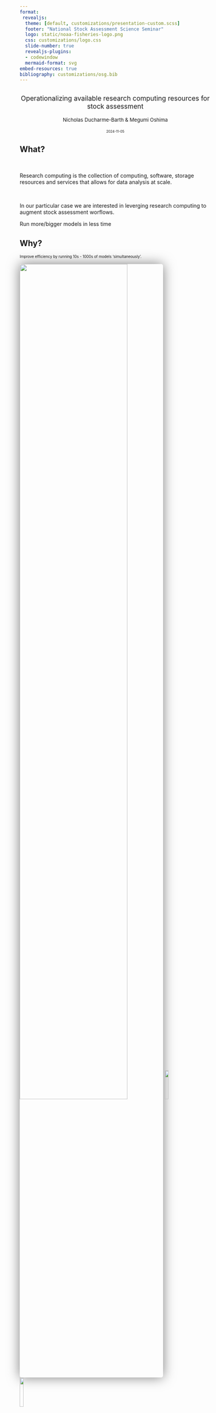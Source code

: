 ```yaml
---
format: 
 revealjs:
  theme: [default, customizations/presentation-custom.scss]
  footer: "National Stock Assessment Science Seminar"
  logo: static/noaa-fisheries-logo.png
  css: customizations/logo.css
  slide-number: true
  revealjs-plugins:
  - codewindow
  mermaid-format: svg
embed-resources: true
bibliography: customizations/osg.bib
---
```


## {.center background-image="static/noaa-hera.jpg"}

::: {.titlebox style="text-align:center; font-size: 1.25em;"}

[Operationalizing available research computing resources for stock assessment]{.blue-title}

[Nicholas Ducharme-Barth & Megumi Oshima]{.bg style="font-size:0.75em;"}

[2024-11-05]{.bg style="font-size:0.5em;"}
:::

## What?

</br>

::: {.fragment .fade-in fragment-index=1}
::: {.fragment .semi-fade-out fragment-index=2}
Research computing is the collection of computing, software, storage resources and services that allows for data analysis at scale.
:::
:::

</br>

::: {.fragment .fade-in fragment-index=2}
::: {.fragment .strike fragment-index=3}
In our particular case we are interested in leverging research computing to augment stock assessment worflows.
:::
:::

::: {.fragment .fade-in fragment-index=3}
[Run more/bigger models in less time]{.blue}
:::

## Why?

::: {.fragment .semi-fade-out fragment-index=3}
::: {.fragment .fade-in fragment-index=1}
:::{.absolute left="0%" top="12.5%" style="font-size:0.7em;"}
Improve efficiency by running 10s - 1000s of models ['simultaneously']{.blue}.
:::
:::
:::

::: {.fragment .fade-in fragment-index=2}
![](static/swo-runtime.png){.absolute top="20%" height="75%" style="max-height: unset; max-width: unset; box-shadow: 0 0 2rem 0 rgba(0, 0, 0, .5); border-radius: 5px;"}
![](static/wcpfc-logo.png){.absolute top="21%" right="15%" width="14%" style="max-height: unset; max-width: unset;"}
![](static/spc-logo.png){.absolute top="30%" right="15%" width="14%" style="max-height: unset; max-width: unset;"}

:::{.absolute left="10%" right="50%" top="25%" style="font-size:0.65em;"}
2021 Southwest Pacific Ocean swordfish stock assessment
:::
:::

::: {.fragment .fade-in fragment-index=3}
::: {.absolute left="10%" top="55%" right="40%" style="font-size:0.85em; padding: 0.5em 1em; background-color: rgba(255, 255, 255, .85); backdrop-filter: blur(5px); box-shadow: 0 0 1rem 0 rgba(0, 0, 0, .5); border-radius: 5px;"}
[9,300]{.blue} model runs totalling [~46 months]{.blue} of computation time. 
:::
:::

## Why?

</br>

::: {.fragment .fade-in fragment-index=1}
::: {.fragment .semi-fade-out fragment-index=2}
- Efficiency
:::
:::

::: {.fragment .fade-in fragment-index=2}
::: {.fragment .semi-fade-out fragment-index=3}
- Knowledge acquisition
:::
:::

::: {.fragment .fade-in fragment-index=3}
::: {.fragment .semi-fade-out fragment-index=7}
- Automation, transparency, [reproducibility & portability]{.fragment .hl-blue fragment-index=4}
:::
:::

::: {.fragment .fade-in fragment-index=7}
::: {.fragment .semi-fade-out fragment-index=8}
- Multi-model inference
:::
:::

::: {.fragment .fade-out fragment-index=7}
::: {.fragment .fade-in fragment-index=5}
::: {.absolute left="10%" bottom="10%" style="font-color: #ffffff; font-size:1.25em; padding: 0.5em 1em; background-color: #0085CA; box-shadow: 0 0 1rem 0 rgba(0, 0, 0, .5); border-radius: 15px;"}
[Software containers]{.bg} 
:::
:::
::: {.fragment .fade-in fragment-index=6}
![](static/apptainer-logo.png){.absolute bottom="10%" right="10%" width="15%" style="max-height: unset; max-width: unset;"}
:::
:::

::: {.fragment .fade-in fragment-index=8}
::: {.absolute right="25%" bottom="40%" style="font-color: #ffffff; font-size:1.75em; padding: 0.5em 1em; background-color: #002364; box-shadow: 0 0 1rem 0 rgba(0, 0, 0, .5); border-radius: 15px;"}
[Better science]{.bg}
:::
:::

<!-- ::: {.absolute left="10%" top="40%" style="font-color: #ffffff; font-size:2em; padding: 0.25em 1em; background-color: #002364; box-shadow: 0 0 1rem 0 rgba(0, 0, 0, .5); border-radius: 15px;"}
[Is this 'time-savings' worth it?]{.bg} 
::: -->

## How?

::: columns
::: {.column width="45%"}

::: {.fragment .fade-out fragment-index=9}

[High-throughput computing (HTC)]{.blue}

::: {.fragment .semi-fade-out fragment-index=3}
::: {.fragment .fade-in fragment-index=1}
- Set-up to handle running many jobs simultaneously
:::
::: {.fragment .fade-in fragment-index=2}
- Ideal for running short, small, independent (embarrassingly parallel) jobs. 
:::
:::
:::
:::

::: {.column width="45%"}
::: {.fragment .fade-in fragment-index=6}

[High-performance computing (HPC)]{.blue}

::: {.fragment .semi-fade-out fragment-index=9}
::: {.fragment .fade-in fragment-index=7}
- Can handle HTC workflows (in theory)
:::

::: {.fragment .fade-in fragment-index=8}
- Can also handle long running, large, multi-processor jobs (true parallel processing)
:::
:::
:::
:::
:::

::: {.fragment .fade-out fragment-index=6}
::: {.fragment .fade-in fragment-index=3}
::: {.absolute left="45%" top="25%" right="0%" style="font-size:0.6em; padding: 0.5em 1em; background-color: rgba(255, 255, 255, 1); backdrop-filter: blur(5px); box-shadow: 0 0 1rem 0 rgba(0, 0, 0, .5); border-radius: 5px;"}
**2024 North Pacific shortfin mako shark assessment**:
Used HTC resources to complete [~4 months]{.fragment .hl-cur-blue fragment-index=4} months of Bayesian simulation-estimation evaluations (18,000 model runs using [RStan](https://mc-stan.org/users/interfaces/rstan){preview-link="true"}) in [~3 hours]{.fragment .hl-cur-blue fragment-index=5} (1027 $\times$ faster) during a working group meeting.
:::

![](static/stan-logo.png){.absolute top="32.5%" right="-15%" width="10%" style="max-height: unset; max-width: unset;"}

:::
:::

::: {.fragment .fade-in fragment-index=9}
::: {.absolute left="0%" top="35%" right=60% style="font-size:0.6em; padding: 0.5em 1em; background-color: rgba(255, 255, 255, 1); backdrop-filter: blur(5px); box-shadow: 0 0 1rem 0 rgba(0, 0, 0, .5); border-radius: 5px;"}
**Example**: [Fitting large spatiotemporal model in R](https://arxiv.org/abs/2304.09442) using TMB required [128 CPUs & 1TB RAM]{.blue}.
:::
:::

## How?

::: {.fragment .fade-out fragment-index=2}
::: {.fragment .fade-in fragment-index=1}
::: {.absolute right="25%" bottom="40%" style="font-color: #ffffff; font-size:1.5em; padding: 0.5em 1em; background-color: #002364; box-shadow: 0 0 1rem 0 rgba(0, 0, 0, .5); border-radius: 15px;"}
[Available resources]{.bg}
:::
:::
:::

::: columns
::: {.column width="45%"}

::: {.fragment .fade-in fragment-index=2}
[High-throughput computing (HTC)]{.blue}
:::

:::

::: {.column width="45%"}

::: {.fragment .fade-in fragment-index=3}
[High-performance computing (HPC)]{.blue}
:::
:::
:::

::: {.fragment .fade-in fragment-index=2}
![](static/osg-logo.png){.absolute top="35%" left="0%" height="25%" style="max-height: unset; max-width: unset;"}
:::

::: {.fragment .fade-in fragment-index=3}
![](static/noaa-hera.jpg){.absolute top="35%" right="15%" height="30%" style="border: 1px solid #323C46; max-height: unset; max-width: unset; box-shadow: 0 0 2rem 0 rgba(0, 0, 0, .5); border-radius: 5px;"}

::: {.absolute right="10%" bottom="32%" left=45% style="font-size:0.4em;"}
[Photo credit: NOAA]{.hide-text}
:::
:::

::: {.fragment .fade-in fragment-index=2}
::: {.absolute left="0%" bottom="10%" right=55%}
[OpenScienceGrid](https://osg-htc.org/){preview-link="true"} (OSG): OSPool
:::
:::

::: {.fragment .fade-in fragment-index=3}
::: {.absolute right="0%" bottom="15%" left=55%}
[NOAA Hera](https://docs.rdhpcs.noaa.gov/){preview-link="true"}
:::
:::

## How? {.smaller}

::: columns
::: {.column width="45%"}
[OpenScienceGrid (OSG)]{.blue}

::: {.fragment .semi-fade-out fragment-index=5}
::: {.fragment .fade-in fragment-index=1}
- Uses [HTCondor](https://htcondor.org/){preview-link="true"} distributed computing network [(no shared file system between compute nodes)]{.fragment .hl-blue fragment-index=2} to implement HTC workflows
:::


::: {.fragment .fade-in fragment-index=3}
- [Free to use]{.blue} for US based researchers affiliated with academic/government organization and using OSG for research/education efforts
:::

::: {.fragment .fade-in fragment-index=4}
- [Should not be used to analyze protected data]{.blue}
:::
:::

:::
::: {.column width="45%"}
[NOAA Hera]{.blue}

::: {.fragment .semi-fade-out fragment-index=11}
::: {.fragment .fade-in fragment-index=5}
- Uses [Slurm](https://slurm.schedmd.com/documentation.html){preview-link="true"} to schedule HPC [(or HTC)]{.fragment .hl-blue fragment-index=6} workflows
:::


::: {.fragment .fade-in fragment-index=7}
- [Shared file system between compute nodes]{.blue}
:::

::: {.fragment .fade-in fragment-index=8}
- [Allocation determines access]{.blue}
:::

::: {.fragment .fade-in fragment-index=9}
- NOAA resource so [no restrictions]{.fragment .hl-blue fragment-index=10} on acceptable use/analyzing protected data if working on mission related tasks
:::
:::

:::
:::

::: {.fragment .fade-in fragment-index=11}
::: {.absolute left="10%" right="25%" bottom="27.5%" top="55%" style="font-size:1em; padding: 0.5em 1em; background-color: rgba(255, 255, 255, 1); backdrop-filter: blur(5px); box-shadow: 0 0 1rem 0 rgba(0, 0, 0, .5); border-radius: 5px;"}
Both use software containers 
:::
:::

::: {.fragment .fade-in fragment-index=11}
![](static/apptainer-logo.png){.absolute bottom="27.5%" right="30%" width="10%" style="max-height: unset; max-width: unset;"}
:::

::: {.fragment .fade-out fragment-index=3}
::: {.fragment .fade-in fragment-index=1}
![](static/htcondor-logo.png){.absolute top="50%" left="5%" width="25%" style="max-height: unset; max-width: unset;"}
:::
:::

::: {.fragment .fade-out fragment-index=7}
::: {.fragment .fade-in fragment-index=5}
![](static/slurm-logo.png){.absolute top="35%" left="60%" width="15%" style="max-height: unset; max-width: unset;"}
:::
:::

## Software containers

<br/>

::: {.fragment .semi-fade-out fragment-index=3}
Many may already be using containers in existing cloud-based workspaces such as [GitHub Codespaces]{.fragment .hl-cur-black fragment-index=1} or [Posit Workbench]{.fragment .hl-cur-pc-orange fragment-index=2}
:::

::: {.fragment .fade-out fragment-index=2}
::: {.fragment .fade-in fragment-index=1}
![](static/github-logo.png){.absolute bottom="27.5%" left="40%" width="15%" style="max-height: unset; max-width: unset;"}
:::
:::

::: {.fragment .fade-out fragment-index=3}
::: {.fragment .fade-in fragment-index=2}
![](static/posit-logo.png){.absolute bottom="27.5%" left="40%" width="15%" style="max-height: unset; max-width: unset;"}
:::
:::

::: {.fragment .fade-in fragment-index=3}
- [Application:]{.blue} set up identical, custom software environments on OSG and Hera
:::

::: {.fragment .fade-in fragment-index=4}
- [Application:]{.blue} use to "version" analyses by "freezing" packages/libraries
:::

## Software containers{.smaller}

::: columns
::: {.column width="55%"}

### [Apptainer](https://apptainer.org/){preview-link="true"}

::: {.fragment .fade-in fragment-index=1}
- Secure, portable and reproducible software container for Linux operating systems
:::


::: {.fragment .fade-in fragment-index=2}
- Easy to use
:::

::: {.fragment .fade-in fragment-index=3}
- Doesn't require *root* privileges to build making it ideal for HTC/HPC environments
:::

::: {.fragment .fade-in fragment-index=4}
- Plays nice with existing containers (e.g., [Docker]{.fragment .hl-cur-mb-blue fragment-index=4})
:::

:::
:::

![](static/apptainer-logo.png){.absolute top="0%" right="0%" width="15%" style="max-height: unset; max-width: unset;"}

::: {.fragment .fade-in fragment-index=4}
![](static/docker-logo-blue.png){.absolute bottom="15%" right="0%" width="20%" style="max-height: unset; max-width: unset;"}
:::

## Apptainer

Let's look at an example (`linux-r4ss-v4.def`):

::: {.fragment .fade-in}
::: {.absolute top="23%" bottom="2%" left="0%" right="10%"}
```.dockerfile
Bootstrap: docker
From: ubuntu:20.04

%post
    TZ=Etc/UTC && \
    ln -snf /usr/share/zoneinfo/$TZ /etc/localtime && \
    echo $TZ > /etc/timezone
    apt update -y
    apt install -y \
        tzdata \
        curl \
        dos2unix

    apt-get update -y
    apt-get install -y \
            build-essential \
            cmake \
            g++ \
            libssl-dev \
            libssh2-1-dev \
            libcurl4-openssl-dev \
            libfontconfig1-dev \
            libxml2-dev \
            libgit2-dev \
            wget \
            tar \
            coreutils \
            gzip \
            findutils \
            sed \
            gdebi-core \
            locales \
            nano
    
    locale-gen en_US.UTF-8

    export R_VERSION=4.4.0
    curl -O https://cdn.rstudio.com/r/ubuntu-2004/pkgs/r-${R_VERSION}_1_amd64.deb
    gdebi -n r-${R_VERSION}_1_amd64.deb

    ln -s /opt/R/${R_VERSION}/bin/R /usr/local/bin/R
    ln -s /opt/R/${R_VERSION}/bin/Rscript /usr/local/bin/Rscript

    R -e "install.packages('remotes', dependencies=TRUE, repos='http://cran.rstudio.com/')"
    R -e "install.packages('data.table', dependencies=TRUE, repos='http://cran.rstudio.com/')"
    R -e "install.packages('magrittr', dependencies=TRUE, repos='http://cran.rstudio.com/')"
    R -e "install.packages('mvtnorm', dependencies=TRUE, repos='http://cran.rstudio.com/')"
    R -e "remotes::install_github('r4ss/r4ss')"
    R -e "remotes::install_github('PIFSCstockassessments/ss3diags')"

    NOW=`date`
    echo 'export build_date=$NOW' >> $SINGULARITY_ENVIRONMENT

    mkdir -p /ss_exe
    curl -L -o /ss_exe/ss3_linux https://github.com/nmfs-ost/ss3-source-code/releases/download/v3.30.22.1/ss3_linux
    chmod 755 /ss_exe/ss3_linux

%environment
    export PATH=/ss_exe:$PATH
    
%labels
    Author nicholas.ducharme-barth@noaa.gov
    Version v0.0.4

%help
    This is a Linux (Ubuntu 20.04) container containing Stock Synthesis (version 3.30.22.1), R (version 4.4.0) and the R packages r4ss, ss3diags, data.table, magrittr, and mvtnorm.
```
:::
:::

## Apptainer

Let's look at an example (`linux-r4ss-v4.def`):

Build on Linux system with Apptainer installed.

::: {.codewindow .terminal .absolute top="40%"}

```.bash
apptainer build linux-r4ss-v4.sif linux-r4ss-v4.def
```
:::

## Let's walk through an example {.smaller}

::: {.fragment .fade-in fragment-index=1}
In this case we will use [NOAA Hera](https://docs.rdhpcs.noaa.gov/systems/hera_user_guide.html){preview-link="true"} to conduct a quick retrospective analysis of all models in the [Stock Synthesis](https://github.com/nmfs-ost/ss3-source-code) (SS3) [testing suite](https://github.com/nmfs-ost/ss3-test-models).
:::

::: {.fragment .fade-in fragment-index=1}
![](static/ss3-test-models.png){.absolute top="27.5%" left="5%" width="90%" style="max-height: unset; max-width: unset; box-shadow: 0 0 2rem 0 rgba(0, 0, 0, .5); border-radius: 5px;"}
:::

::: {.fragment .fade-in fragment-index=2}
::: {.absolute bottom="5%" width="100%" }
More complete documentation of this example can be found on our [GitHub website](https://moshima-pifsc.github.io/NSASS-HTC-HPC-Computing/assets/ss3-hera.html){preview-link="true"}.
:::
:::

## Workflow  

1.  [Create container]{.fragment .fade-body fragment-index=1}

::: {.fragment .fade-in fragment-index=2}
2.  Create files/scripts
:::

::: {.fragment .fade-in fragment-index=3}
3.  Upload files
:::

::: {.fragment .fade-in fragment-index=4}
4.  Submit jobs
:::

::: {.fragment .fade-in fragment-index=5}
5.  Download files back to local machine
:::

## Workflow - Create files/scripts

::: {.absolute bottom="5%" top="15%" width="100%" style="max-height: unset; max-width: unset;"}
```mermaid
%%{
  init: {
    "theme": "base",
    "themeVariables": {
      "background": "#f4f4f4",
      "primaryColor": "#0085CA",
      "primaryTextColor": "#e9f3f6",
      "primaryBorderColor": "#003087",
      "lineColor": "#002364",
      "clusterBkg": "#e9f3f6",
      "clusterBorder": "#323C46",
      "titleColor": "#002364"
    }
  }
}%%
flowchart LR
subgraph Local
L1([IDE])
L2([Terminal A: ssh])
L3([Terminal B: scp])
end
L2~~~H1
L3~~~H1
subgraph Hera [Hera]
H1([Login node])
H2_1[/Compute node: 1/]
H2_2[/Compute node: 2/]
H2_3[/Compute node: 3/]
H3[("scratch1/")]
end
H1~~~H2_1
H1~~~H2_2
H1~~~H2_3

H1~~~H3

H3~~~H2_1
H3~~~H2_2
H3~~~H2_3
style Local stroke-width:3px
style Hera stroke-width:3px,stroke-dasharray: 5 5
```
:::

::: {.absolute bottom="5%" top="15%" left="30%" right="0%" style="border: 1px solid #e9f3f6; background-color: #e9f3f6; max-height: unset; max-width: unset;"}

:::

::: {.absolute left="7.5%" top="37.5%" right="75%" bottom="30%" style="font-color: #323C46; font-size:0.5em; background-color: #e9f3f6;"}

:::


::: {.absolute left="40%" right="0%" top="40%" style="font-color: #323C46; font-size:0.7em; padding: 0.25em 1em; background-color: #C6E6F0; box-shadow: 0 0 1rem 0 rgba(0, 0, 0, .5); border-radius: 5px;"}
[IDE:]{.blue} Develop and make job files/scripts 
:::

::: {.fragment .fade-in}
::: {.absolute left="40%" right="0%" top="55%" style="font-size:0.65em;"}
::: {.callout-important }

Note that you will need to replace [User.Name]{.blue} with your actual NOAA RDHPCS user name and [project_name]{.blue} with your specific Hera project name in the following code.

:::
:::
:::

## Workflow - Create files/scripts

::: {.absolute bottom="5%" top="15%" width="100%" style="max-height: unset; max-width: unset;"}
```mermaid
%%{
  init: {
    "theme": "base",
    "themeVariables": {
      "background": "#f4f4f4",
      "primaryColor": "#0085CA",
      "primaryTextColor": "#e9f3f6",
      "primaryBorderColor": "#003087",
      "lineColor": "#002364",
      "clusterBkg": "#e9f3f6",
      "clusterBorder": "#323C46",
      "titleColor": "#002364"
    }
  }
}%%
flowchart LR
subgraph Local
L1([IDE])
L2([Terminal A: ssh])
L3([Terminal B: scp])
end
L2~~~H1
L3~~~H1
subgraph Hera [Hera]
H1([Login node])
H2_1[/Compute node: 1/]
H2_2[/Compute node: 2/]
H2_3[/Compute node: 3/]
H3[("scratch1/")]
end
H1~~~H2_1
H1~~~H2_2
H1~~~H2_3

H1~~~H3

H3~~~H2_1
H3~~~H2_2
H3~~~H2_3
style Local stroke-width:3px
style Hera stroke-width:3px,stroke-dasharray: 5 5
```
:::

::: {.absolute bottom="5%" top="15%" left="30%" right="0%" style="border: 1px solid #e9f3f6; background-color: #e9f3f6; max-height: unset; max-width: unset;"}

:::


::: {.absolute left="7.5%" top="37.5%" right="75%" bottom="30%" style="font-color: #323C46; font-size:0.5em; background-color: #e9f3f6;"}
[0.]{.blue} Text file specifying directories to run jobs in. 
:::

::: {.codewindow .absolute top="15%" left="30%" right="0%" bottom="0%" style="font-size: 0.4em;"}
hera_job_directories.txt
```.css
/scratch1/NMFS/project_name/User.Name/examples/ss3/output/01-BigSkate_2019-0/
/scratch1/NMFS/project_name/User.Name/examples/ss3/output/02-Empirical_Wtatage_Age_Selex-0/
/scratch1/NMFS/project_name/User.Name/examples/ss3/output/03-growth_timevary-0/
/scratch1/NMFS/project_name/User.Name/examples/ss3/output/04-Hake_2018-0/
/scratch1/NMFS/project_name/User.Name/examples/ss3/output/05-Hake_2019_semi_parametric_selex-0/
/scratch1/NMFS/project_name/User.Name/examples/ss3/output/06-platoons-0/
/scratch1/NMFS/project_name/User.Name/examples/ss3/output/07-Sablefish2015-0/
/scratch1/NMFS/project_name/User.Name/examples/ss3/output/08-Simple-0/
/scratch1/NMFS/project_name/User.Name/examples/ss3/output/09-Simple_Lorenzen_tv_trend-0/
/scratch1/NMFS/project_name/User.Name/examples/ss3/output/10-Simple_NoCPUE-0/
/scratch1/NMFS/project_name/User.Name/examples/ss3/output/11-Simple_with_Discard-0/
/scratch1/NMFS/project_name/User.Name/examples/ss3/output/12-Simple_with_DM_sizefreq-0/
/scratch1/NMFS/project_name/User.Name/examples/ss3/output/13-Spinydogfish_2011-0/
/scratch1/NMFS/project_name/User.Name/examples/ss3/output/14-tagging_mirrored_sel-0/
/scratch1/NMFS/project_name/User.Name/examples/ss3/output/15-three_area_nomove-0/
/scratch1/NMFS/project_name/User.Name/examples/ss3/output/16-two_morph_seas_areas-0/
/scratch1/NMFS/project_name/User.Name/examples/ss3/output/17-vermillion_snapper-0/
/scratch1/NMFS/project_name/User.Name/examples/ss3/output/18-vermillion_snapper_F4-0/
/scratch1/NMFS/project_name/User.Name/examples/ss3/output/19-BigSkate_2019-1/
/scratch1/NMFS/project_name/User.Name/examples/ss3/output/20-Empirical_Wtatage_Age_Selex-1/
/scratch1/NMFS/project_name/User.Name/examples/ss3/output/21-growth_timevary-1/
/scratch1/NMFS/project_name/User.Name/examples/ss3/output/22-Hake_2018-1/
/scratch1/NMFS/project_name/User.Name/examples/ss3/output/23-Hake_2019_semi_parametric_selex-1/
/scratch1/NMFS/project_name/User.Name/examples/ss3/output/24-platoons-1/
/scratch1/NMFS/project_name/User.Name/examples/ss3/output/25-Sablefish2015-1/
/scratch1/NMFS/project_name/User.Name/examples/ss3/output/26-Simple-1/
/scratch1/NMFS/project_name/User.Name/examples/ss3/output/27-Simple_Lorenzen_tv_trend-1/
/scratch1/NMFS/project_name/User.Name/examples/ss3/output/28-Simple_NoCPUE-1/
/scratch1/NMFS/project_name/User.Name/examples/ss3/output/29-Simple_with_Discard-1/
/scratch1/NMFS/project_name/User.Name/examples/ss3/output/30-Simple_with_DM_sizefreq-1/
/scratch1/NMFS/project_name/User.Name/examples/ss3/output/31-Spinydogfish_2011-1/
/scratch1/NMFS/project_name/User.Name/examples/ss3/output/32-tagging_mirrored_sel-1/
/scratch1/NMFS/project_name/User.Name/examples/ss3/output/33-three_area_nomove-1/
/scratch1/NMFS/project_name/User.Name/examples/ss3/output/34-two_morph_seas_areas-1/
/scratch1/NMFS/project_name/User.Name/examples/ss3/output/35-vermillion_snapper-1/
/scratch1/NMFS/project_name/User.Name/examples/ss3/output/36-vermillion_snapper_F4-1/
/scratch1/NMFS/project_name/User.Name/examples/ss3/output/37-BigSkate_2019-2/
/scratch1/NMFS/project_name/User.Name/examples/ss3/output/38-Empirical_Wtatage_Age_Selex-2/
/scratch1/NMFS/project_name/User.Name/examples/ss3/output/39-growth_timevary-2/
/scratch1/NMFS/project_name/User.Name/examples/ss3/output/40-Hake_2018-2/
/scratch1/NMFS/project_name/User.Name/examples/ss3/output/41-Hake_2019_semi_parametric_selex-2/
/scratch1/NMFS/project_name/User.Name/examples/ss3/output/42-platoons-2/
/scratch1/NMFS/project_name/User.Name/examples/ss3/output/43-Sablefish2015-2/
/scratch1/NMFS/project_name/User.Name/examples/ss3/output/44-Simple-2/
/scratch1/NMFS/project_name/User.Name/examples/ss3/output/45-Simple_Lorenzen_tv_trend-2/
/scratch1/NMFS/project_name/User.Name/examples/ss3/output/46-Simple_NoCPUE-2/
/scratch1/NMFS/project_name/User.Name/examples/ss3/output/47-Simple_with_Discard-2/
/scratch1/NMFS/project_name/User.Name/examples/ss3/output/48-Simple_with_DM_sizefreq-2/
/scratch1/NMFS/project_name/User.Name/examples/ss3/output/49-Spinydogfish_2011-2/
/scratch1/NMFS/project_name/User.Name/examples/ss3/output/50-tagging_mirrored_sel-2/
/scratch1/NMFS/project_name/User.Name/examples/ss3/output/51-three_area_nomove-2/
/scratch1/NMFS/project_name/User.Name/examples/ss3/output/52-two_morph_seas_areas-2/
/scratch1/NMFS/project_name/User.Name/examples/ss3/output/53-vermillion_snapper-2/
/scratch1/NMFS/project_name/User.Name/examples/ss3/output/54-vermillion_snapper_F4-2/
/scratch1/NMFS/project_name/User.Name/examples/ss3/output/55-BigSkate_2019-3/
/scratch1/NMFS/project_name/User.Name/examples/ss3/output/56-Empirical_Wtatage_Age_Selex-3/
/scratch1/NMFS/project_name/User.Name/examples/ss3/output/57-growth_timevary-3/
/scratch1/NMFS/project_name/User.Name/examples/ss3/output/58-Hake_2018-3/
/scratch1/NMFS/project_name/User.Name/examples/ss3/output/59-Hake_2019_semi_parametric_selex-3/
/scratch1/NMFS/project_name/User.Name/examples/ss3/output/60-platoons-3/
/scratch1/NMFS/project_name/User.Name/examples/ss3/output/61-Sablefish2015-3/
/scratch1/NMFS/project_name/User.Name/examples/ss3/output/62-Simple-3/
/scratch1/NMFS/project_name/User.Name/examples/ss3/output/63-Simple_Lorenzen_tv_trend-3/
/scratch1/NMFS/project_name/User.Name/examples/ss3/output/64-Simple_NoCPUE-3/
/scratch1/NMFS/project_name/User.Name/examples/ss3/output/65-Simple_with_Discard-3/
/scratch1/NMFS/project_name/User.Name/examples/ss3/output/66-Simple_with_DM_sizefreq-3/
/scratch1/NMFS/project_name/User.Name/examples/ss3/output/67-Spinydogfish_2011-3/
/scratch1/NMFS/project_name/User.Name/examples/ss3/output/68-tagging_mirrored_sel-3/
/scratch1/NMFS/project_name/User.Name/examples/ss3/output/69-three_area_nomove-3/
/scratch1/NMFS/project_name/User.Name/examples/ss3/output/70-two_morph_seas_areas-3/
/scratch1/NMFS/project_name/User.Name/examples/ss3/output/71-vermillion_snapper-3/
/scratch1/NMFS/project_name/User.Name/examples/ss3/output/72-vermillion_snapper_F4-3/
/scratch1/NMFS/project_name/User.Name/examples/ss3/output/73-BigSkate_2019-4/
/scratch1/NMFS/project_name/User.Name/examples/ss3/output/74-Empirical_Wtatage_Age_Selex-4/
/scratch1/NMFS/project_name/User.Name/examples/ss3/output/75-growth_timevary-4/
/scratch1/NMFS/project_name/User.Name/examples/ss3/output/76-Hake_2018-4/
/scratch1/NMFS/project_name/User.Name/examples/ss3/output/77-Hake_2019_semi_parametric_selex-4/
/scratch1/NMFS/project_name/User.Name/examples/ss3/output/78-platoons-4/
/scratch1/NMFS/project_name/User.Name/examples/ss3/output/79-Sablefish2015-4/
/scratch1/NMFS/project_name/User.Name/examples/ss3/output/80-Simple-4/
/scratch1/NMFS/project_name/User.Name/examples/ss3/output/81-Simple_Lorenzen_tv_trend-4/
/scratch1/NMFS/project_name/User.Name/examples/ss3/output/82-Simple_NoCPUE-4/
/scratch1/NMFS/project_name/User.Name/examples/ss3/output/83-Simple_with_Discard-4/
/scratch1/NMFS/project_name/User.Name/examples/ss3/output/84-Simple_with_DM_sizefreq-4/
/scratch1/NMFS/project_name/User.Name/examples/ss3/output/85-Spinydogfish_2011-4/
/scratch1/NMFS/project_name/User.Name/examples/ss3/output/86-tagging_mirrored_sel-4/
/scratch1/NMFS/project_name/User.Name/examples/ss3/output/87-three_area_nomove-4/
/scratch1/NMFS/project_name/User.Name/examples/ss3/output/88-two_morph_seas_areas-4/
/scratch1/NMFS/project_name/User.Name/examples/ss3/output/89-vermillion_snapper-4/
/scratch1/NMFS/project_name/User.Name/examples/ss3/output/90-vermillion_snapper_F4-4/
```
:::

## Workflow - Create files/scripts

::: {.absolute bottom="5%" top="15%" width="100%" style="max-height: unset; max-width: unset;"}
```mermaid
%%{
  init: {
    "theme": "base",
    "themeVariables": {
      "background": "#f4f4f4",
      "primaryColor": "#0085CA",
      "primaryTextColor": "#e9f3f6",
      "primaryBorderColor": "#003087",
      "lineColor": "#002364",
      "clusterBkg": "#e9f3f6",
      "clusterBorder": "#323C46",
      "titleColor": "#002364"
    }
  }
}%%
flowchart LR
subgraph Local
L1([IDE])
L2([Terminal A: ssh])
L3([Terminal B: scp])
end
L2~~~H1
L3~~~H1
subgraph Hera [Hera]
H1([Login node])
H2_1[/Compute node: 1/]
H2_2[/Compute node: 2/]
H2_3[/Compute node: 3/]
H3[("scratch1/")]
end
H1~~~H2_1
H1~~~H2_2
H1~~~H2_3

H1~~~H3

H3~~~H2_1
H3~~~H2_2
H3~~~H2_3
style Local stroke-width:3px
style Hera stroke-width:3px,stroke-dasharray: 5 5
```
:::

::: {.absolute bottom="5%" top="15%" left="30%" right="0%" style="border: 1px solid #e9f3f6; background-color: #e9f3f6; max-height: unset; max-width: unset;"}

:::


::: {.absolute left="7.5%" top="37.5%" right="75%" bottom="30%" style="font-color: #323C46; font-size:0.5em; background-color: #e9f3f6;"}
[1.]{.blue} Prepare files for Slurm job execution, specify job requirements and submit the parallel jobs. 
:::

::: {.codewindow .terminal .absolute top="15%" left="30%" right="0%" bottom="0%" style="font-size: 0.4em;"}
parallel-submit.sh
```.bash
#!/bin/bash

# prep files for slurm job execution
mkdir ./logs
dos2unix ./inputs/hera_job_directories.txt
dos2unix ./slurm_scripts/parallel-job-exec.sh
chmod 777 ./slurm_scripts/parallel-job-exec.sh

# make directory structure
# recursively (mkdir -p) makes a new directory for each line in hera_job_directories.txt
xargs -d '\n' mkdir -p -- < ./inputs/hera_job_directories.txt

# Slurm job submission variables
# -A project name
# -t time requested (minutes)
# -q queue type: batch (billed allocation) or windfall
# -N nodes requested (leave at 1 since requesting additional nodes with each line)
# -j number of jobs to run in parallel per node (restricted by number of total CPUs and available RAM)
# seq job ids to run on each node (this can be greater than -j but only -j will be run at a time so the more job ids assigned to the node the longer they will wait to be executed)
sbatch -A project_name -t 60 -q batch -N 1 --wrap 'set -x; parallel -j 30 -S `scontrol show hostnames "$SLURM_JOB_NODELIST"|paste -sd,` `pwd`/slurm_scripts/parallel-job-exec.sh `pwd` ::: `seq 0 29`; report-mem'
sbatch -A project_name -t 60 -q batch -N 1 --wrap 'set -x; parallel -j 30 -S `scontrol show hostnames "$SLURM_JOB_NODELIST"|paste -sd,` `pwd`/slurm_scripts/parallel-job-exec.sh `pwd` ::: `seq 30 59`; report-mem'
sbatch -A project_name -t 60 -q batch -N 1 --wrap 'set -x; parallel -j 30 -S `scontrol show hostnames "$SLURM_JOB_NODELIST"|paste -sd,` `pwd`/slurm_scripts/parallel-job-exec.sh `pwd` ::: `seq 60 89`; report-mem'
```
:::

## Workflow - Create files/scripts

::: {.absolute bottom="5%" top="15%" width="100%" style="max-height: unset; max-width: unset;"}
```mermaid
%%{
  init: {
    "theme": "base",
    "themeVariables": {
      "background": "#f4f4f4",
      "primaryColor": "#0085CA",
      "primaryTextColor": "#e9f3f6",
      "primaryBorderColor": "#003087",
      "lineColor": "#002364",
      "clusterBkg": "#e9f3f6",
      "clusterBorder": "#323C46",
      "titleColor": "#002364"
    }
  }
}%%
flowchart LR
subgraph Local
L1([IDE])
L2([Terminal A: ssh])
L3([Terminal B: scp])
end
L2~~~H1
L3~~~H1
subgraph Hera [Hera]
H1([Login node])
H2_1[/Compute node: 1/]
H2_2[/Compute node: 2/]
H2_3[/Compute node: 3/]
H3[("scratch1/")]
end
H1~~~H2_1
H1~~~H2_2
H1~~~H2_3

H1~~~H3

H3~~~H2_1
H3~~~H2_2
H3~~~H2_3
style Local stroke-width:3px
style Hera stroke-width:3px,stroke-dasharray: 5 5
```
:::

::: {.absolute bottom="5%" top="15%" left="30%" right="0%" style="border: 1px solid #e9f3f6; background-color: #e9f3f6; max-height: unset; max-width: unset;"}

:::


::: {.absolute left="7.5%" top="37.5%" right="75%" bottom="30%" style="font-color: #323C46; font-size:0.5em; background-color: #e9f3f6;"}
[2.]{.blue} Define variables to be passed to the software container and a bash wrapper script. 
:::

::: {.codewindow .terminal .absolute top="15%" left="30%" right="0%" bottom="0%" style="font-size: 0.4em;"}
parallel-job-exec.sh
```.bash
#!/bin/bash
# read directories from a file list

pwd; hostname; date

cd $1
export SLURM_ARRAY_TASK_ID=$2

echo $SLURM_ARRAY_TASK_ID

# define current directory
cwd=$(pwd)

# define paths for singularity container
singularity_container=${cwd}/linux-r4ss-v4.sif

# define variables and paths here to avoid hard coding insider the wrapper script
job_wrapper_script=${cwd}/slurm_scripts/wrapper-r.sh
dir_file=${cwd}/inputs/hera_job_directories.txt
r_script=${cwd}/slurm_scripts/ss3-example-calcs.r
input_data_path=${cwd}/inputs/models/
r_script_name=ss3-example-calcs.r

# change permissions on scripts to allow it to run
chmod 777 $job_wrapper_script
dos2unix $job_wrapper_script
chmod 777 $r_script
dos2unix $r_script

# run bash wrapper script within singularity environment
singularity exec $singularity_container $job_wrapper_script $SLURM_ARRAY_TASK_ID $dir_file $r_script $input_data_path $r_script_name >& logs/out-parallel.$SLURM_ARRAY_TASK_ID
```
:::


## Workflow - Create files/scripts

::: {.absolute bottom="5%" top="15%" width="100%" style="max-height: unset; max-width: unset;"}
```mermaid
%%{
  init: {
    "theme": "base",
    "themeVariables": {
      "background": "#f4f4f4",
      "primaryColor": "#0085CA",
      "primaryTextColor": "#e9f3f6",
      "primaryBorderColor": "#003087",
      "lineColor": "#002364",
      "clusterBkg": "#e9f3f6",
      "clusterBorder": "#323C46",
      "titleColor": "#002364"
    }
  }
}%%
flowchart LR
subgraph Local
L1([IDE])
L2([Terminal A: ssh])
L3([Terminal B: scp])
end
L2~~~H1
L3~~~H1
subgraph Hera [Hera]
H1([Login node])
H2_1[/Compute node: 1/]
H2_2[/Compute node: 2/]
H2_3[/Compute node: 3/]
H3[("scratch1/")]
end
H1~~~H2_1
H1~~~H2_2
H1~~~H2_3

H1~~~H3

H3~~~H2_1
H3~~~H2_2
H3~~~H2_3
style Local stroke-width:3px
style Hera stroke-width:3px,stroke-dasharray: 5 5
```
:::

::: {.absolute bottom="5%" top="15%" left="30%" right="0%" style="border: 1px solid #e9f3f6; background-color: #e9f3f6; max-height: unset; max-width: unset;"}

:::


::: {.absolute left="7.5%" top="37.5%" right="75%" bottom="30%" style="font-color: #323C46; font-size:0.5em; background-color: #e9f3f6;"}
[3.]{.blue} Control file I/O to the R script, execute the R script, conduct job timing and package outputs. 
:::

::: {.codewindow .terminal .absolute top="15%" left="30%" right="0%" bottom="0%" style="font-size: 0.4em;"}
wrapper-r.sh
```.bash
#!/bin/bash
echo "Running on host `hostname`"

# rename variables passed into the script
slurm_array_task_id=$1
dir_file=$2

# create an array with all data directories
line_index=$(($slurm_array_task_id+1))
echo ${line_index}
echo $dir_file
rep_dir=$(sed -n ${line_index}p $dir_file) 
echo $rep_dir

# change to target directory
cd ${rep_dir}

# make working directory
mkdir -p working/
cd working/

# copy files to working/
cp $3 .

# define variables for R script
input_data_path=$4

# begin calcs
start=`date +%s`
Rscript $5 $rep_dir $input_data_path 

# end of calcs book-keeping
end=`date +%s`
runtime=$((end-start))
echo $runtime
echo Start $start >  runtime.txt
echo End $end >> runtime.txt
echo Runtime $runtime >> runtime.txt

# Create empty file so that it does not mess up when repacking tar
touch End.tar.gz
# only pack up certain items
tar -czf End.tar.gz ss_report.RData runtime.txt 
# move tar out of working/
cd ..
mv working/End.tar.gz .
# delete working/
rm -r working/
```
:::

## Workflow - Create files/scripts

::: {.absolute bottom="5%" top="15%" width="100%" style="max-height: unset; max-width: unset;"}
```mermaid
%%{
  init: {
    "theme": "base",
    "themeVariables": {
      "background": "#f4f4f4",
      "primaryColor": "#0085CA",
      "primaryTextColor": "#e9f3f6",
      "primaryBorderColor": "#003087",
      "lineColor": "#002364",
      "clusterBkg": "#e9f3f6",
      "clusterBorder": "#323C46",
      "titleColor": "#002364"
    }
  }
}%%
flowchart LR
subgraph Local
L1([IDE])
L2([Terminal A: ssh])
L3([Terminal B: scp])
end
L2~~~H1
L3~~~H1
subgraph Hera [Hera]
H1([Login node])
H2_1[/Compute node: 1/]
H2_2[/Compute node: 2/]
H2_3[/Compute node: 3/]
H3[("scratch1/")]
end
H1~~~H2_1
H1~~~H2_2
H1~~~H2_3

H1~~~H3

H3~~~H2_1
H3~~~H2_2
H3~~~H2_3
style Local stroke-width:3px
style Hera stroke-width:3px,stroke-dasharray: 5 5
```
:::

::: {.absolute bottom="5%" top="15%" left="30%" right="0%" style="border: 1px solid #e9f3f6; background-color: #e9f3f6; max-height: unset; max-width: unset;"}

:::


::: {.absolute left="7.5%" top="37.5%" right="75%" bottom="30%" style="font-color: #323C46; font-size:0.5em; background-color: #e9f3f6;"}
[4.]{.blue} Calculation script modifies SS3 input files, executes SS3 model run and conducts post-processing of output within R. 
:::

::: {.codewindow .r .absolute top="15%" left="30%" right="0%" bottom="0%" style="font-size: 0.4em;"}
ss3-example-calcs.r
```.r
# where is the job executing
    print(getwd())

# load packages
    library(r4ss)

# get args from bash environment
    args = commandArgs(trailingOnly = TRUE)
    print(args)

# get scenario
    scenario = tail(strsplit(args[1],"/")[[1]],n=1)
    model = strsplit(scenario,"-")[[1]][2]
    peel = as.numeric(strsplit(scenario,"-")[[1]][3])

# copy model files
    model_files = list.files(paste0(args[2],model,"/"),full.names=TRUE)
    file.copy(from=model_files,to=getwd())

# modify starter
    tmp_starter = SS_readstarter()
    tmp_starter$retro_yr = -peel

# write files
    SS_writestarter(tmp_starter, overwrite = TRUE)

# run stock synthesis
    run(exe="ss3_linux")

# extract model output
    ss_report = try(SS_output(dir=getwd()),silent=TRUE) 

# save output
    save(ss_report,file="ss_report.RData")
```
:::

## Workflow - Upload files

::: {.absolute bottom="5%" top="15%" width="100%" style="max-height: unset; max-width: unset;"}
```mermaid
%%{
  init: {
    "theme": "base",
    "themeVariables": {
      "background": "#f4f4f4",
      "primaryColor": "#0085CA",
      "primaryTextColor": "#e9f3f6",
      "primaryBorderColor": "#003087",
      "lineColor": "#002364",
      "clusterBkg": "#e9f3f6",
      "clusterBorder": "#323C46",
      "titleColor": "#002364"
    }
  }
}%%
flowchart LR
subgraph Local
L1([IDE])
L2([Terminal A: ssh])
L3([Terminal B: scp])
end
L2~~~H1
L3~~~H1
subgraph Hera [Hera]
H1([Login node])
H2_1[/Compute node: 1/]
H2_2[/Compute node: 2/]
H2_3[/Compute node: 3/]
H3[("scratch1/")]
end
H1~~~H2_1
H1~~~H2_2
H1~~~H2_3

H1~~~H3

H3~~~H2_1
H3~~~H2_2
H3~~~H2_3
style Local stroke-width:3px
style Hera stroke-width:3px,stroke-dasharray: 5 5
```
:::

::: {.absolute left="7.5%" top="55%" right="75%" bottom="30%" style="font-color: #323C46; font-size:0.5em; background-color: #e9f3f6;"}
 
:::

::: {.absolute bottom="25%" top="30%" left="50%" right="7.5%" style="border: 1px solid #e9f3f6; background-color: #e9f3f6; max-height: unset; max-width: unset;"}

:::

## Workflow - Upload files

::: {.absolute bottom="5%" top="15%" width="100%" style="max-height: unset; max-width: unset;"}
```mermaid
%%{
  init: {
    "theme": "base",
    "themeVariables": {
      "background": "#f4f4f4",
      "primaryColor": "#0085CA",
      "primaryTextColor": "#e9f3f6",
      "primaryBorderColor": "#003087",
      "lineColor": "#002364",
      "clusterBkg": "#e9f3f6",
      "clusterBorder": "#323C46",
      "titleColor": "#002364"
    }
  }
}%%
flowchart LR
subgraph Local
L1([IDE])
L2([Terminal A: ssh])
L3([Terminal B: scp])
end
L2-->H1
L3~~~H1
subgraph Hera [Hera]
H1([Login node])
H2_1[/Compute node: 1/]
H2_2[/Compute node: 2/]
H2_3[/Compute node: 3/]
H3[("scratch1/")]
end
H1~~~H2_1
H1~~~H2_2
H1~~~H2_3

H1~~~H3

H3~~~H2_1
H3~~~H2_2
H3~~~H2_3
style Local stroke-width:3px
style Hera stroke-width:3px,stroke-dasharray: 5 5
```
:::

::: {.absolute left="7.5%" top="55%" right="75%" bottom="30%" style="font-color: #323C46; font-size:0.5em; background-color: #e9f3f6;"}
 
:::

::: {.absolute bottom="25%" top="30%" left="50%" right="7.5%" style="border: 1px solid #e9f3f6; background-color: #e9f3f6; max-height: unset; max-width: unset;"}

:::

::: {.codewindow .terminal .absolute top="55%" left="10%" style="font-size: 0.4em;"}
Terminal A
```.bash
ssh -m hmac-sha2-256-etm@openssh.com User.Name@hera-rsa.boulder.rdhpcs.noaa.gov -p22
```
:::

## Workflow - Upload files

::: {.absolute bottom="5%" top="15%" width="100%" style="max-height: unset; max-width: unset;"}
```mermaid
%%{
  init: {
    "theme": "base",
    "themeVariables": {
      "background": "#f4f4f4",
      "primaryColor": "#0085CA",
      "primaryTextColor": "#e9f3f6",
      "primaryBorderColor": "#003087",
      "lineColor": "#002364",
      "clusterBkg": "#e9f3f6",
      "clusterBorder": "#323C46",
      "titleColor": "#002364"
    }
  }
}%%
flowchart LR
subgraph Local
L1([IDE])
L2([Terminal A: ssh])
L3([Terminal B: scp])
end
L2-->H1
L3~~~H1
subgraph Hera [Hera]
H1([Login node])
H2_1[/Compute node: 1/]
H2_2[/Compute node: 2/]
H2_3[/Compute node: 3/]
H3[("scratch1/")]
end
H1~~~H2_1
H1~~~H2_2
H1~~~H2_3

H1-->H3

H3~~~H2_1
H3~~~H2_2
H3~~~H2_3
style Local stroke-width:3px
style Hera stroke-width:3px,stroke-dasharray: 5 5
```
:::

::: {.absolute left="7.5%" top="55%" right="75%" bottom="30%" style="font-color: #323C46; font-size:0.5em; background-color: #e9f3f6;"}
 
:::

::: {.absolute bottom="25%" top="30%" left="70%" right="7.5%" style="border: 1px solid #e9f3f6; background-color: #e9f3f6; max-height: unset; max-width: unset;"}

:::

::: {.codewindow .terminal .absolute top="57.5%" left="0%" style="font-size: 0.4em;"}
Terminal A
```.bash
# navigate to project directory
cd /scratch1/NMFS/project_name/
# create new directory
mkdir User.Name/
# navigate into new directory
cd User.Name/
# create directory for SLURM scripts and logs
mkdir -p examples/ss3/
```
:::

## Workflow - Upload files

::: {.absolute bottom="5%" top="15%" width="100%" style="max-height: unset; max-width: unset;"}
```mermaid
%%{
  init: {
    "theme": "base",
    "themeVariables": {
      "background": "#f4f4f4",
      "primaryColor": "#0085CA",
      "primaryTextColor": "#e9f3f6",
      "primaryBorderColor": "#003087",
      "lineColor": "#002364",
      "clusterBkg": "#e9f3f6",
      "clusterBorder": "#323C46",
      "titleColor": "#002364"
    }
  }
}%%
flowchart LR
subgraph Local
L1([IDE])
L2([Terminal A: ssh])
L3([Terminal B: scp])
end
L2~~~H1
L3-->H1
subgraph Hera [Hera]
H1([Login node])
H2_1[/Compute node: 1/]
H2_2[/Compute node: 2/]
H2_3[/Compute node: 3/]
H3[("scratch1/")]
end
H1~~~H2_1
H1~~~H2_2
H1~~~H2_3

H1-->H3

H3~~~H2_1
H3~~~H2_2
H3~~~H2_3
style Local stroke-width:3px
style Hera stroke-width:3px,stroke-dasharray: 5 5
```
:::


::: {.absolute bottom="25%" top="30%" left="70%" right="7.5%" style="border: 1px solid #e9f3f6; background-color: #e9f3f6; max-height: unset; max-width: unset;"}

:::

::: {.codewindow .terminal .absolute top="75%" left="0%" right="0%" style="font-size: 0.4em;"}
Terminal B
```.bash
scp -o MACs=hmac-sha2-256-etm@openssh.com examples/hera/ss3/upload.example-ss3.tar.gz User.Name@dtn-hera.fairmont.rdhpcs.noaa.gov:/scratch1/NMFS/project_name/User.Name/examples/ss3/
scp -o MACs=hmac-sha2-256-etm@openssh.com apptainer/linux-r4ss-v4.sif User.Name@dtn-hera.fairmont.rdhpcs.noaa.gov:/scratch1/NMFS/project_name/User.Name/examples/ss3/
```
:::

## Workflow - Submit jobs

::: {.absolute bottom="5%" top="15%" width="100%" style="max-height: unset; max-width: unset;"}
```mermaid
%%{
  init: {
    "theme": "base",
    "themeVariables": {
      "background": "#f4f4f4",
      "primaryColor": "#0085CA",
      "primaryTextColor": "#e9f3f6",
      "primaryBorderColor": "#003087",
      "lineColor": "#002364",
      "clusterBkg": "#e9f3f6",
      "clusterBorder": "#323C46",
      "titleColor": "#002364"
    }
  }
}%%
flowchart LR
subgraph Local
L1([IDE])
L2([Terminal A: ssh])
L3([Terminal B: scp])
end
L2-->H1
L3~~~H1
subgraph Hera [Hera]
H1([Login node])
H2_1[/Compute node: 1/]
H2_2[/Compute node: 2/]
H2_3[/Compute node: 3/]
H3[("scratch1/")]
end
H1-->H2_1
H1-->H2_2
H1-->H2_3

H1-->H3

H3<-->H2_1
H3<-->H2_2
H3<-->H2_3
style Local stroke-width:3px
style Hera stroke-width:3px,stroke-dasharray: 5 5
```
:::


::: {.codewindow .terminal .absolute top="55%" left="0%" style="font-size: 0.4em;"}
Terminal A
```.bash
chmod 777 slurm_scripts/parallel-submit.sh
dos2unix slurm_scripts/parallel-submit.sh
./slurm_scripts/parallel-submit.sh
```
:::

## Workflow - Download results

::: {.absolute bottom="5%" top="15%" width="100%" style="max-height: unset; max-width: unset;"}
```mermaid
%%{
  init: {
    "theme": "base",
    "themeVariables": {
      "background": "#f4f4f4",
      "primaryColor": "#0085CA",
      "primaryTextColor": "#e9f3f6",
      "primaryBorderColor": "#003087",
      "lineColor": "#002364",
      "clusterBkg": "#e9f3f6",
      "clusterBorder": "#323C46",
      "titleColor": "#002364"
    }
  }
}%%
flowchart LR
subgraph Local
L1([IDE])
L2([Terminal A: ssh])
L3([Terminal B: scp])
end
L2~~~H1
L3<-->H1
subgraph Hera [Hera]
H1([Login node])
H2_1[/Compute node: 1/]
H2_2[/Compute node: 2/]
H2_3[/Compute node: 3/]
H3[("scratch1/")]
end
H1~~~H2_1
H1~~~H2_2
H1~~~H2_3

H1<-->H3

H3~~~H2_1
H3~~~H2_2
H3~~~H2_3
style Local stroke-width:3px
style Hera stroke-width:3px,stroke-dasharray: 5 5
```
:::

::: {.absolute bottom="25%" top="30%" left="70%" right="7.5%" style="border: 1px solid #e9f3f6; background-color: #e9f3f6; max-height: unset; max-width: unset;"}

:::

::: {.codewindow .terminal .absolute top="75%" left="0%" right="0%" style="font-size: 0.4em;"}
Terminal B
```.bash
scp -o MACs=hmac-sha2-256-etm@openssh.com -r User.Name@dtn-hera.fairmont.rdhpcs.noaa.gov:/scratch1/NMFS/project_name/User.Name/examples/ss3/output/ examples/hera/ss3/
```
:::

## Workflow - OSG

::: {.absolute bottom="5%" top="15%" width="100%" style="max-height: unset; max-width: unset;"}
```mermaid
%%{
  init: {
    "theme": "base",
    "themeVariables": {
      "background": "#f4f4f4",
      "primaryColor": "#0085CA",
      "primaryTextColor": "#e9f3f6",
      "primaryBorderColor": "#003087",
      "lineColor": "#002364",
      "clusterBkg": "#e9f3f6",
      "clusterBorder": "#323C46",
      "titleColor": "#002364"
    }
  }
}%%
flowchart TD
subgraph Local
L1([IDE])
L2([Terminal A: ssh])
L3([Terminal B: scp])
end
L2<-->H1
L3<-->H1
subgraph OSG [OSG]
H1([Access point])
H3[(File storage)]
end
subgraph OSPool1 [OSPool 1]
H2_1[/Compute node: 1/]
H2_2[/Compute node: 2/]
H3_1[(File storage: 1)]
H3_2[(File storage: 2)]
end
subgraph OSPool2 [OSPool 2]
H2_3[/Compute node: 3/]
H2_4[/Compute node: 4/]
H3_3[(File storage: 3)]
H3_4[(File storage: 4)]
end
subgraph OSPooln [OSPool n]
H2_n[/Compute node: n/]
H2_90[/Compute node: 90/]
H3_n[(File storage: n)]
H3_90[(File storage: 90)]
end

H1<-->H2_1
H1<-->H2_2
H1<-->H2_3
H1<-->H2_4
H1<-->H2_n
H1<-->H2_90

H2_1<-->H3_1
H2_2<-->H3_2
H2_3<-->H3_3
H2_4<-->H3_4
H2_n<-->H3_n
H2_90<-->H3_90

H1<-->H3

H3~~~H2_1
H3~~~H2_2
H3~~~H2_3
H3~~~H2_4
H3~~~H2_n
H3~~~H2_90
style Local stroke-width:3px
style OSG stroke-width:3px,stroke-dasharray: 5 5
style OSPool1 stroke-width:3px,stroke-dasharray: 5 5
style OSPool2 stroke-width:3px,stroke-dasharray: 5 5
style OSPooln stroke-width:3px,stroke-dasharray: 5 5
```
:::


::: {.absolute top="85%" width="100%" style="font-size:0.65em;"}
Documentation of this example using OSG can be found on our [GitHub website](https://moshima-pifsc.github.io/NSASS-HTC-HPC-Computing/assets/ss3-osg.html){preview-link="true"}.
:::

::: {.fragment .fade-in fragment-index=1}
::: {.absolute left="70%" right="10%" top="0%" style="font-color: #ffffff; font-size:0.65em; padding: 0.25em 1em; background-color: #002364; box-shadow: 0 0 1rem 0 rgba(0, 0, 0, .5); border-radius: 15px;"}
[**Biggest difference**: no shared file system between compute nodes]{.bg} 
:::
:::

## Example results {.smaller}

```r
#| eval: true
#| echo: false
#| output: false
library(data.table)
library(magrittr)
proj_dir = this.path::this.proj()
comptime_dt = fread(file=paste0(proj_dir,"/examples/hera/ss3/output/comptime_dt.csv"))
comptime_dt_minus = comptime_dt[index!=79]
ssb_dt = fread(file=paste0(proj_dir,"/examples/hera/ss3/output/ssb_dt.csv"))
retro_dt = fread(file=paste0(proj_dir,"/examples/hera/ss3/output/retro_dt.csv"))
```


::: columns
::: {.column width="33%"}
The example ran 90 jobs (18 test models $\times$ 5 runs each; base + 4 *peels*), with only one job 'timing out' at 1-hour limit.

$~$
$~$

::: {.fragment .fade-in fragment-index=1}
Excluding the job that timed out the `r nrow(comptime_dt_minus)` jobs run on Hera completed [`r round(sum(comptime_dt_minus$hera_runtime)/60,digits=2)` hours]{.fragment .hl-blue fragment-index=2} of calculations (`r round(mean(comptime_dt_minus$hera_runtime),digits=2)` minutes per job) in an elapsed time of [`r round(as.numeric(abs(difftime(min(comptime_dt_minus$hera_start),max(comptime_dt_minus$hera_end),units="mins"))),digits=2)` minutes]{.fragment .hl-blue fragment-index=3} or $\sim$ `r round(1/(as.numeric(abs(difftime(min(comptime_dt_minus$hera_start),max(comptime_dt_minus$hera_end),units="mins")))/sum(comptime_dt_minus$hera_runtime)))` $\times$ faster.
:::

:::
:::

::: {.fragment .fade-out fragment-index=1}
![](static/hera-ss3-retro.png){.absolute top="10%" left="37.5%" height="65%" style="max-height: unset; max-width: unset; box-shadow: 0 0 2rem 0 rgba(0, 0, 0, .5); border-radius: 5px;"}

::: {.absolute top="80%" left="37.5%" right="0%" style="font-color: #323C46; font-size:0.75em;"}
Depletion estimates across retrospective peels from the SS3 testing model suite examples. Mohn's $\rho$ values are printed in each panel.
:::
:::

::: {.fragment .fade-in fragment-index=1}
![](static/hera-ss3-elapsed.png){.absolute top="10%" left="37.5%" height="65%" style="max-height: unset; max-width: unset; box-shadow: 0 0 2rem 0 rgba(0, 0, 0, .5); border-radius: 5px;"}

::: {.absolute top="80%" left="37.5%" style="font-color: #323C46; font-size:0.75em;"}
Start and stop time for jobs run on Hera, excluding the job that timed out.
:::
:::

::: {.fragment .fade-in fragment-index=4}
::: {.absolute left="10%" top="40%" style="font-color: #ffffff; font-size:2em; padding: 0.25em 1em; background-color: #002364; box-shadow: 0 0 1rem 0 rgba(0, 0, 0, .5); border-radius: 15px;"}
[Is this 'time-savings' worth it?]{.bg} 
:::
:::

## Benchmark testing
</br>

Run the same large job array on both OSG and Hera

</br>

Build Apptainer container to replicate an identical software environment on both OSG and Hera

</br>

Make sure we can run SS3 and R with non-default packages


## Benchmark testing {.smaller}

</br>

::: {.fragment .fade-out fragment-index=1}
Using a baseline SS3 file, run 500 alternative models with different fixed parameter values of natural mortality and steepness (uses SS3 and R; [r4ss](https://r4ss.github.io/r4ss/){preview-link="true"})
:::


::: {.fragment .fade-out fragment-index=2}
::: {.fragment .fade-in fragment-index=1}
::: {.absolute top="20%" left="1%" right="67%" bottom="0%"}
Use the delta-MVLN approach to generate uncertainty in predictions so that models can be combined in an ensemble (uses R; [ss3diags](https://pifscstockassessments.github.io/ss3diags/){preview-link="true"})
:::
:::
:::


::: {.fragment .fade-in fragment-index=2}
::: {.absolute top="20%" left="1%" right="67%" bottom="0%"}
Run 5 retrospective peels ($t-1$ to $t-5$) for each of the 500 models and calculate Mohn's $\rho$

</br>

[*Note*:]{.blue} Retrospective peels were treated as separate jobs for the purpose of the benchmark testing giving [3000 unique jobs]{.fragment .hl-blue}.
:::
:::

::: {.fragment .fade-out fragment-index=2}
::: {.fragment .fade-in fragment-index=1}
![](static/fig-ensemble.png){.absolute top="12%" left="37.5%" height="65%" style="max-height: unset; max-width: unset; box-shadow: 0 0 2rem 0 rgba(0, 0, 0, .5); border-radius: 5px;"}

::: {.absolute top="80%" left="37.5%" style="font-color: #323C46; font-size:0.65em;"}
Stock status plots from the model ensemble: [A]{.blue} spawning biomass relative to the spawning biomass at MSY, and [B]{.blue} fishing mortality relative to the fishing mortality at MSY. The median is showed in the solid line, darker band shows the 50th percentile and lighter band the 80th percentile.
:::
:::
:::

::: {.fragment .fade-in fragment-index=2}
![](static/fig-retro-ssb.png){.absolute top="12%" left="37.5%" height="65%" style="max-height: unset; max-width: unset; box-shadow: 0 0 2rem 0 rgba(0, 0, 0, .5); border-radius: 5px;"}

::: {.absolute top="80%" left="37.5%" style="font-color: #323C46; font-size:0.65em;"}
Mohn's $\rho$ for alternative parameter combinations of natural mortality (M) and steepness (h). The solid black lines denote the original M (vertical line) and steepness (horizontal line).
:::
:::

## Benchmark testing - OSG {.smaller}

::: columns
::: {.column width="33%"}
All 3000 jobs hit the queue at the same time from a single array job submission and began executing almost immediately


</br>

::: {.fragment .fade-in fragment-index=1}
Small fraction of jobs had bad file transfer and had to be relaunched
:::

</br>

::: {.fragment .fade-in fragment-index=2}
Total computation time was [$\sim$ 25 days]{.fragment .hl-blue fragment-index=3}, but elapsed time was [$\sim$ 3.5 hours]{.fragment .hl-blue fragment-index=4} (166 $\times$ faster)
:::

:::
:::

![](static/fig-osg-elapsed.png){.absolute top="12%" left="37.5%" height="65%" style="max-height: unset; max-width: unset; box-shadow: 0 0 2rem 0 rgba(0, 0, 0, .5); border-radius: 5px;"}

::: {.absolute top="80%" left="37.5%" style="font-color: #323C46; font-size:0.75em;"}
Start and stop time for jobs run on OpenScienceGrid (OSG).
:::

::: {.fragment .fade-out fragment-index=2}
::: {.fragment .fade-in fragment-index=1}
::: {.absolute top="17.5%" bottom="77%" left="57.5%" right="-2.5%" style="border: solid; border-radius: 15px; border-width: thick; border-color: #003087;"}

:::
:::
:::

## Benchmark testing - Hera (as HTC) {.smaller}


::: {.fragment .fade-out fragment-index=1}
::: {.absolute top="12%" left="1%" right="67%" bottom="0%"}
Queue and *job_array_id limits* required multiple (staggered) job submissions
:::
:::

::: {.fragment .fade-in fragment-index=1}
::: {.absolute top="12%" left="1%" right="67%" bottom="0%" style="font-size:0.85em;"}
Large proportion of jobs suffered from resource competition during memory/disk intensive portion of SS3 calculations (SD calcs) and produced incomplete outputs.
:::

::: {.fragment .fade-in fragment-index=2}
::: {.absolute left="1%" top="50%" right="67%" style="font-color: #ffffff; font-size:0.75em; padding: 0.25em 1em; background-color: #0085CA; box-shadow: 0 0 1rem 0 rgba(0, 0, 0, .5); border-radius: 15px;"}

[Note]{.blue} [SS3 does not appear to crash/trigger an error when it runs out of memory/disk but instead writes out available output which *could* appear complete.]{.bg} 
:::
:::
:::


![](static/fig-hera-elapsed.png){.absolute top="12%" left="37.5%" height="65%" style="max-height: unset; max-width: unset; box-shadow: 0 0 2rem 0 rgba(0, 0, 0, .5); border-radius: 5px;"}

::: {.absolute top="80%" left="37.5%" style="font-color: #323C46; font-size:0.75em;"}
Start and stop time for jobs run on NOAA Hera.
:::

## Benchmark testing - Hera (parallel) {.smaller}

::: {.fragment .fade-out fragment-index=1}
::: {.absolute top="12%" left="1%" right="67%" bottom="0%"}
The Hera workflow was re-configured to run parallel jobs within 15 compute nodes using the *gnu* parallel utility[^2].
:::
:::

[^2]: [Note]{.blue} this is how the earlier SS3 [example](https://moshima-pifsc.github.io/NSASS-HTC-HPC-Computing/assets/ss3-hera.html){preview-link="true"} was formulated.


::: {.fragment .fade-out fragment-index=2}
::: {.fragment .fade-in fragment-index=1}
::: {.absolute top="12%" left="1%" right="67%" bottom="0%"}
All jobs hit the queue at the same time and executed as resources became available within each node.

</br>

Each node had 200 jobs allocated to it spread out over 40 CPUs resulting in the [$\sim$ 5 distinct *waves*]{.blue} of job execution.
:::
:::
:::



::: {.fragment .fade-out fragment-index=5}
::: {.fragment .fade-in fragment-index=2}
::: {.absolute top="12%" left="1%" right="67%" bottom="0%"}
Total computation time for 3000 jobs was [$\sim$ 25.5 days]{.fragment .hl-blue fragment-index=3}, but elapsed time was [$\sim$ 1.75 hours]{.fragment .hl-blue fragment-index=4}
:::
:::
:::


::: {.fragment .fade-in fragment-index=5}
::: {.absolute top="12%" left="1%" right="67%" bottom="0%"}
2998 of 2999 ([99.99 %]{.blue}) completed models produced identical output to OSG
:::
:::


![](static/fig-hera-par-elapsed.png){.absolute top="12%" left="37.5%" height="65%" style="max-height: unset; max-width: unset; box-shadow: 0 0 2rem 0 rgba(0, 0, 0, .5); border-radius: 5px;"}

::: {.absolute top="80%" left="37.5%" style="font-color: #323C46; font-size:0.75em;"}
Start and stop time for jobs run on NOAA Hera using *gnu* parallel utility.
:::

## Benchmark testing - Summary {.smaller}

</br>

::: {.fragment .semi-fade-out fragment-index=1}
We have working proof-of-concept and workflows for both OSG and Hera that can result in substantial time savings
:::

</br>

::: {.fragment .semi-fade-out fragment-index=1}
Analyses are portable between computing solutions with *minimal* modifications to workflows
:::

</br>

::: {.fragment .semi-fade-out fragment-index=1}
OSG and Hera have different strengths, weaknesses, and constraints so analysts can choose which may be better suited for different tasks
:::

::: {.fragment .fade-in fragment-index=1}
::: {.absolute left="10%" top="40%" style="font-color: #ffffff; font-size:2em; padding: 0.25em 1em; background-color: #002364; box-shadow: 0 0 1rem 0 rgba(0, 0, 0, .5); border-radius: 15px;"}
[Is this 'time-savings' worth it?]{.bg} 
:::
:::

## Getting started! {.smaller}

::: columns
::: {.column width="45%"}
[OpenScienceGrid (OSG)]{.blue}

</br>

1. Reach out to [OSPool](https://portal.osg-htc.org/documentation/overview/account_setup/registration-and-login/){preview-link="true"} staff and apply for access.

2. Run some models!

:::
::: {.column width="45%"}
[NOAA Hera]{.blue}

</br>

1. Apply for an [RDHPCS account](https://docs.rdhpcs.noaa.gov/accounts/accounts_and_projects.html#applying-for-a-user-account){preview-link="true"} at the [Account Information Management](https://aim.rdhpcs.noaa.gov/) (AIM) website (CAC login required).

2. [Request access to a RDHPCS project](https://docs.rdhpcs.noaa.gov/accounts/accounts_and_projects.html#request-access-to-rdhpcs-projects){preview-link="true"}. First time users can request access to the *htc4sa* project to test out Hera before requesting their own project allocation.

3. Run some models!

:::
:::

## Closing thoughts

</br>

::: incremental
- Limitations and bottle-necks
- What have we not discussed?
- What about the cloud?
- Integrating with [Open Science]{.blue} workflows
:::

## Acknowledgements {.smaller}

Thank you to Howard Townsend for helping get the RDHPCS *htc4sa* project off the ground.

</br>

Thank you also to Help Desk staff at both OSG OSPool and NOAA RDHPCS for helping troubleshoot and refine job array workflows using HTCondor and Slurm, respectively. 

</br>

OSG workflow development and benchmark testing was conducted using services provided by the OSG Consortium [@osg06;@osg07;@osg09;@osg15], which is supported by the National Science Foundation awards #2030508 and #1836650.

</br>

Slide design influenced by [Emil Hvitfeldt](https://emilhvitfeldt.com/blog){preview-link="true"}'s published examples.

## Contact us

![](static/nd.jpg){.absolute top="12.5%" left="2%" width="20%" style="max-height: unset; max-width: unset; box-shadow: 0 0 2rem 0 rgba(0, 0, 0, .5); border-radius: 30px;"}

![](static/mo2.jpeg){.absolute top="50%" left="2%" width="20%" style="max-height: unset; max-width: unset; box-shadow: 0 0 2rem 0 rgba(0, 0, 0, .5); border-radius: 30px;"}

::: {.absolute left="30%" top="12.5%" style="font-size:1em; "}
[Nicholas Ducharme-Barth](https://moshima-pifsc.github.io/NSASS-HTC-HPC-Computing/assets/web-about-nd.html){preview-link="true"}

[nicholas.ducharme-barth [at]{.blue} noaa.gov]{.font-small}
:::

::: {.absolute left="30%" top="50%" style="font-size:1em; "}
[Megumi Oshima](https://moshima-pifsc.github.io/NSASS-HTC-HPC-Computing/assets/web-about-mo.html){preview-link="true"}

[megumi.oshima [at]{.blue} noaa.gov]{.font-small}
:::


## References

::: {#refs}
:::
